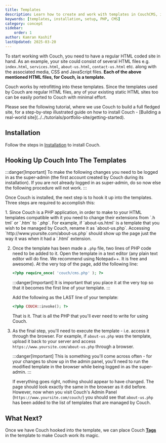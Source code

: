 ```yaml
---
title: Templates
description: Learn how to create and work with templates in CouchCMS, including installation and setup
keywords: [templates, installation, setup, PHP, CMS]
category: concept
sidebar:
    order: 1
author: Kamran Kashif
lastUpdated: 2025-03-20
---
```



To start working with Couch, you need to have a regular HTML coded site in hand.
As an example, your site could consist of several HTML files e.g. `index.html`, `services.html`, `about-us.html`, `contact-us.html` etc. along with the associated media, CSS and JavaScript files.
**Each of the above mentioned HTML files, for Couch, is a template.**

Couch works by retrofitting into these templates.
Since the templates used by Couch are regular HTML files, any of your existing static HTML sites too can be easily ported to Couch with minimal effort.

<Card icon="star" title="Tutorial">
Please see the following tutorial, where we use Couch to build a full fledged site, for a step-by-step illustrated guide on how to install Couch - [Building a real-world site](../../tutorials/portfolio-site/getting-started).
</Card>

## Installation

Follow the steps in [Installation](../installation/) to install Couch.

## Hooking Up Couch Into The Templates

:::danger[Important]
To make the following changes you need to be logged in as the super-admin (the first account created by Couch during its installation). If you are not already logged in as super-admin, do so now else the following procedure will not work.
:::

Once Couch is installed, the next step is to hook it up into the templates.
Three steps are required to accomplish this:

<Steps>
1. Since Couch is a PHP application, in order to make to your HTML templates compatible with it you need to change their extensions from `.h        tml` or `.htm` to `.php`.
   For example, if `about-us.html` is a template that you wish to be managed by Couch, rename it as `about-us.php`.
   Accessing `http://www.yoursite.com/about-us.php` should show up the page just the way it was when it had a `.html` extension.

2. Once the template has been made a `.php` file, two lines of PHP code need to be added to it.
   Open the template in a text editor (any plain text editor will do fine. We recommend using Notepad++. It is free and awesome).
   At the very top of the page, add the following line:
   
   ```php
   <?php require_once( 'couch/cms.php' ); ?>
   ```
   
   :::danger[Important]
   It is important that you place it at the very top so that it becomes the first line of your template.
   :::
   
   Add the following as the LAST line of your template:
   
   ```php
   <?php COUCH::invoke(); ?>
   ```
   
   That is it. That is all the PHP that you'll ever need to write for using Couch.

3. As the final step, you'll need to execute the template - i.e. access it through the browser.
   For example, if `about-us.php` was the template, upload it back to your server and access `https://www.yoursite.com/about-us.php` through a browser.
   
   :::danger[Important]
   This is something you'll come across often - for your changes to show up in the admin panel, you'll need to run the modified template in the browser while being logged in as the super-admin.
   :::
   
   If everything goes right, nothing should appear to have changed. The page should look exactly the same in the browser as it did before. However, now when you visit Couch's Admin Panel (`https://www.yoursite.com/couch/`) you should see that `about-us.php` has been added to the list of templates that are managed by Couch.
</Steps>

## What Next?

Once we have Couch hooked into the template, we can place Couch [**Tags**](../tags/) in the template to make Couch work its magic.
